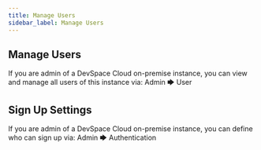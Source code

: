 ```yaml
---
title: Manage Users
sidebar_label: Manage Users
---
```



## Manage Users
If you are admin of a DevSpace Cloud on-premise instance, you can view and manage all users of this instance via: <Highlight backgroundColor="#8fa6b2">Admin 🡆 User</Highlight>

## Sign Up Settings
If you are admin of a DevSpace Cloud on-premise instance, you can define who can sign up via: <Highlight backgroundColor="#8fa6b2">Admin 🡆 Authentication</Highlight>